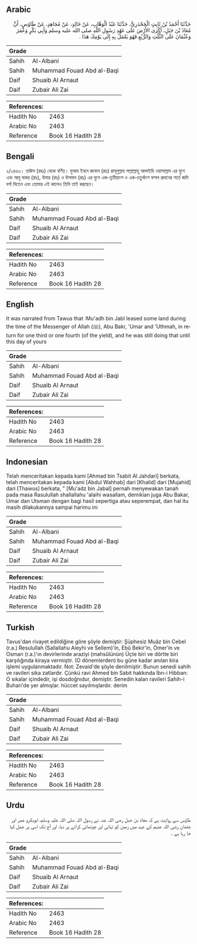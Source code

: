 ## Arabic


<div dir="rtl" lang="ar" style={{fontSize:'larger',backgroundColor:'#f8f9fa',padding:20}}>
حَدَّثَنَا أَحْمَدُ بْنُ ثَابِتٍ الْجَحْدَرِيُّ، حَدَّثَنَا عَبْدُ الْوَهَّابِ، عَنْ خَالِدٍ، عَنْ مُجَاهِدٍ، عَنْ طَاوُسٍ، أَنَّ مُعَاذَ بْنَ جَبَلٍ، أَكْرَى الأَرْضَ عَلَى عَهْدِ رَسُولِ اللَّهِ صلى الله عليه وسلم وَأَبِي بَكْرٍ وَعُمَرَ وَعُثْمَانَ عَلَى الثُّلُثِ وَالرُّبُعِ فَهُوَ يَعْمَلُ بِهِ إِلَى يَوْمِكَ هَذَا ‏.‏
</div>
<div style={{backgroundColor:'#f8f9fa',padding:20, marginBottom: 10}}><table> <thead> <tr> <th>Grade</th> <th></th> </tr> </thead> <tbody> <tr><td>Sahih</td><td>Al-Albani</td></tr><tr><td>Sahih</td><td>Muhammad Fouad Abd al-Baqi</td></tr><tr><td>Daif</td><td>Shuaib Al Arnaut</td></tr><tr><td>Daif</td><td>Zubair Ali Zai</td></tr></tbody></table><table> <thead> <tr> <th>References:</th> <th></th> </tr> </thead> <tbody><tr><td>Hadith No</td><td>2463</td></tr><tr><td>Arabic No</td><td>2463</td></tr><tr><td>Reference</td><td>Book 16 Hadith 28</td></tr></tbody></table></div>

## Bengali


<div dir="ltr" lang="bn" style={{fontSize:'larger',backgroundColor:'#f8f9fa',padding:20}}>
২/২৪৬৩। তাঊস (রহঃ) থেকে বর্ণিত। মুআয ইবনে জাবাল (রাঃ) রাসূলুল্লাহ সাল্লাল্লাহু আলাইহি ওয়াসাল্লাম এর যুগে এবং আবূ বাকর (রাঃ), উমার (রাঃ) ও উসমান (রাঃ) এর যুগে এক-তৃতীয়াংশ ও এক-চতুর্থাংশ ফসল প্রদানের শর্তে জমি বর্গা দিতেন এবং তোমার এই কালেও তিনি তাই করছেন।
</div>
<div style={{backgroundColor:'#f8f9fa',padding:20, marginBottom: 10}}><table> <thead> <tr> <th>Grade</th> <th></th> </tr> </thead> <tbody> <tr><td>Sahih</td><td>Al-Albani</td></tr><tr><td>Sahih</td><td>Muhammad Fouad Abd al-Baqi</td></tr><tr><td>Daif</td><td>Shuaib Al Arnaut</td></tr><tr><td>Daif</td><td>Zubair Ali Zai</td></tr></tbody></table><table> <thead> <tr> <th>References:</th> <th></th> </tr> </thead> <tbody><tr><td>Hadith No</td><td>2463</td></tr><tr><td>Arabic No</td><td>2463</td></tr><tr><td>Reference</td><td>Book 16 Hadith 28</td></tr></tbody></table></div>

## English


<div dir="ltr" lang="en" style={{fontSize:'larger',backgroundColor:'#f8f9fa',padding:20}}>
It was narrated from Tawus that :Mu'adh bin Jabl leased some land during the time of the Messenger of Allah (ﷺ), Abu Bakr, 'Umar and 'Uthmah, in return for one third or one fourth (of the yield), and he was still doing that until this day of yours
</div>
<div style={{backgroundColor:'#f8f9fa',padding:20, marginBottom: 10}}><table> <thead> <tr> <th>Grade</th> <th></th> </tr> </thead> <tbody> <tr><td>Sahih</td><td>Al-Albani</td></tr><tr><td>Sahih</td><td>Muhammad Fouad Abd al-Baqi</td></tr><tr><td>Daif</td><td>Shuaib Al Arnaut</td></tr><tr><td>Daif</td><td>Zubair Ali Zai</td></tr></tbody></table><table> <thead> <tr> <th>References:</th> <th></th> </tr> </thead> <tbody><tr><td>Hadith No</td><td>2463</td></tr><tr><td>Arabic No</td><td>2463</td></tr><tr><td>Reference</td><td>Book 16 Hadith 28</td></tr></tbody></table></div>

## Indonesian


<div dir="ltr" lang="id" style={{fontSize:'larger',backgroundColor:'#f8f9fa',padding:20}}>
Telah menceritakan kepada kami [Ahmad bin Tsabit Al Jahdari] berkata, telah menceritakan kepada kami [Abdul Wahhab] dari [Khalid] dari [Mujahid] dari [Thawus] berkata, " [Mu'adz bin Jabal] pernah menyewakan tanah pada masa Rasulullah shallallahu 'alaihi wasallam, demikian juga Abu Bakar, Umar dan Utsman dengan bagi hasil sepertiga atau seperempat, dan hal itu masih dilakukannya sampai harimu ini
</div>
<div style={{backgroundColor:'#f8f9fa',padding:20, marginBottom: 10}}><table> <thead> <tr> <th>Grade</th> <th></th> </tr> </thead> <tbody> <tr><td>Sahih</td><td>Al-Albani</td></tr><tr><td>Sahih</td><td>Muhammad Fouad Abd al-Baqi</td></tr><tr><td>Daif</td><td>Shuaib Al Arnaut</td></tr><tr><td>Daif</td><td>Zubair Ali Zai</td></tr></tbody></table><table> <thead> <tr> <th>References:</th> <th></th> </tr> </thead> <tbody><tr><td>Hadith No</td><td>2463</td></tr><tr><td>Arabic No</td><td>2463</td></tr><tr><td>Reference</td><td>Book 16 Hadith 28</td></tr></tbody></table></div>

## Turkish


<div dir="ltr" lang="tr" style={{fontSize:'larger',backgroundColor:'#f8f9fa',padding:20}}>
Tavus'dan rivayet edildiğine göre şöyle demiştir: Şüphesiz Muâz bin Cebel (r.a.) Resulullah (Sallallahu Aleyhi ve Sellem)'in, Ebû Bekir'in, Ömer'in ve Osman (r.a.)'ın devirlerinde araziyi (mahsûlünün) Üçte biri ve dörtte biri karşılığında kiraya vermiştir. (O dönemlerden) bu güne kadar anılan kira işlemi uygulanmaktadır. Not: Zevaid'de şöyle denilmiştir: Bunun senedi sahih ve ravileri sika zatlardır. Çünkü ravi Ahmed bin Sabit hakkında İbn-i Hibban: O sıkalar içindedir, işi dosdoğnıdur, demiştir. Senedin kalan ravileri Sahih-i Buhari'de yer almışlar. hüccet sayılmışlardır. derim
</div>
<div style={{backgroundColor:'#f8f9fa',padding:20, marginBottom: 10}}><table> <thead> <tr> <th>Grade</th> <th></th> </tr> </thead> <tbody> <tr><td>Sahih</td><td>Al-Albani</td></tr><tr><td>Sahih</td><td>Muhammad Fouad Abd al-Baqi</td></tr><tr><td>Daif</td><td>Shuaib Al Arnaut</td></tr><tr><td>Daif</td><td>Zubair Ali Zai</td></tr></tbody></table><table> <thead> <tr> <th>References:</th> <th></th> </tr> </thead> <tbody><tr><td>Hadith No</td><td>2463</td></tr><tr><td>Arabic No</td><td>2463</td></tr><tr><td>Reference</td><td>Book 16 Hadith 28</td></tr></tbody></table></div>

## Urdu


<div dir="rtl" lang="ur" style={{fontSize:'larger',backgroundColor:'#f8f9fa',padding:20}}>
طاؤس سے روایت ہے کہ معاذ بن جبل رضی اللہ عنہ نے رسول اللہ صلی اللہ علیہ وسلم، ابوبکرو عمر اور عثمان رضی اللہ عنہم کے عہد میں زمین کو تہائی اور چوتھائی کرائے پر دیا، اور آج تک اسی پر عمل کیا جا رہا ہے ۔
</div>
<div style={{backgroundColor:'#f8f9fa',padding:20, marginBottom: 10}}><table> <thead> <tr> <th>Grade</th> <th></th> </tr> </thead> <tbody> <tr><td>Sahih</td><td>Al-Albani</td></tr><tr><td>Sahih</td><td>Muhammad Fouad Abd al-Baqi</td></tr><tr><td>Daif</td><td>Shuaib Al Arnaut</td></tr><tr><td>Daif</td><td>Zubair Ali Zai</td></tr></tbody></table><table> <thead> <tr> <th>References:</th> <th></th> </tr> </thead> <tbody><tr><td>Hadith No</td><td>2463</td></tr><tr><td>Arabic No</td><td>2463</td></tr><tr><td>Reference</td><td>Book 16 Hadith 28</td></tr></tbody></table></div>